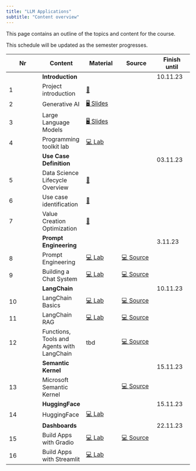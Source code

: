 ```yaml
---
title: "LLM Applications"
subtitle: "Content overview"
---
```


This page contains an outline of the topics and content for the course.

:::{.callout-note}
This schedule will be updated as the semester progresses.
:::


|	Nr	|	Content	|	Material	|	Source	|	Finish until	|
|	---	|	---	|	---	|	---	|	---	|
|		|	**Introduction**	|		|		|	10.11.23	|
|	1	|	Project introduction	|	[📑](https://docs.google.com/presentation/d/1DlSgDb8G2jQ3Tlm69eUkhBA49SDVpCEr5K12UxpshlQ/export/pdf)	|		|		|
|	2	|	Generative AI	|	[🖥️ Slides](https://kirenz.github.io/slides/genai/genai)	|		|		|
|	3	|	Large Language Models	|	[🖥️ Slides](https://kirenz.github.io/slides/llm/llm)	|		|		|
|	4	|	Programming toolkit lab	|	[💻 Lab](https://kirenz.github.io/lab-toolkit)	|		|		|
|		|	**Use Case Definition**	|		|		|	03.11.23	|
|	5	|	Data Science Lifecycle Overview	|	[📑](https://docs.google.com/presentation/d/1LR0LmvKFycE3MIjfDEp6L_bGdJtCOe60rFycWIYayBI/export/pdf)	|		|		|
|	6	|	Use case identification	|	[📑](https://docs.google.com/presentation/d/1RT7IhYgLgNJ8RiT28sMr8Mfyk5y_e-rfYg3jRsPKGEA/export/pdf)	|		|		|
|	7	|	Value Creation Optimization 	|	[📑](https://drive.google.com/file/d/1ivNrca-sRmefay4t3_FVLDH3Mn-p5CgF/view?usp=drive_link)	|		|		|
|		|	**Prompt Engineering**	|		|		|	3.11.23	|
|	8	|	Prompt Engineering	|	[💻 Lab](https://kirenz.github.io/lab-prompt)	|	[💻 Source](https://www.deeplearning.ai/short-courses/chatgpt-prompt-engineering-for-developers/)	|		|
|	9	|	Building a Chat System	|	[💻 Lab](https://kirenz.github.io/lab-chat-system)	|	[💻 Source](https://www.deeplearning.ai/short-courses/building-systems-with-chatgpt/)	|		|
|		|	**LangChain**	|		|		|	10.11.23	|
|	10	|	LangChain Basics	|	[💻 Lab](https://kirenz.github.io/lab-langchain-basics)	|	[💻 Source](https://www.deeplearning.ai/short-courses/langchain-for-llm-application-development/)	|		|
|	11	|	LangChain RAG	|	[💻 Lab](https://kirenz.github.io/lab-langchain-rag)	|	[💻 Source](https://www.deeplearning.ai/short-courses/langchain-chat-with-your-data/)	|		|
|	12	|	Functions, Tools and Agents with LangChain	|	tbd	|	[💻 Source](https://www.deeplearning.ai/short-courses/functions-tools-agents-langchain/)	|		|
|		|	**Semantic Kernel**	|		|		|	15.11.23	|
|	13	|	Microsoft Semantic Kernel	|		|	[💻 Source](https://www.deeplearning.ai/short-courses/microsoft-semantic-kernel/)	|		|
|		|	**HuggingFace**	|		|		|	15.11.23	|
|	14	|	HuggingFace 	|	[💻 Lab](https://kirenz.github.io/lab-huggingface)	|		|		|
|		|	**Dashboards**	|		|		|	22.11.23	|
|	15	|	Build Apps with Gradio	|	[💻 Lab](https://kirenz.github.io/lab-llm-gradio)	|	[💻 Source](https://www.deeplearning.ai/short-courses/building-generative-ai-applications-with-gradio/)	|		|
|	16	|	Build Apps with Streamlit	|	[💻 Lab](https://github.com/kirenz/streamlit-app)	|		|		|